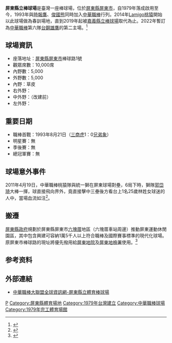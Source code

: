 {{Refimprove|time=2020-03-07T02:28:19+00:00}} 
{{Infobox_Stadium
| stadium_name      = 屏東縣立棒球場
| image             = [[File:屏東棒球場.JPG|250px]]
| fullname          = 
| location          = {{ROC-TW}}[[屏東縣|屏東縣]][[屏東市|屏東市]]棒球路1號
| coordinates            = {{coord|22.657578195498328|N|120.48601064294337|E|type:landmark|display=inline,title}}
| broke_ground      = -
| opened            = 1979年
| owner             = [[屏東縣政府|屏東縣政府]]
| operator          = 
| surface           = 草皮
| construction_cost = 
| architect         = 
| former_names      = 
| tenants           = [[時報鷹|時報鷹]]（1993年－1997年）<br>[[高屏雷公|高屏雷公]] （1997年－2001年）<br>[[Lamigo桃猿|Lamigo桃猿]]（2014年－2018年）（春訓場地）<br>[[台鋼雄鷹|台鋼雄鷹]]（第二主場）
| seating_capacity  = 10,000人
| dimensions        = 左外野：320英呎 <br> 中外野：400英呎 <br> 右外野：320英呎
}}

'''屏東縣立棒球場'''是臺灣一座棒球場，位於[[屏東縣|屏東縣]][[屏東市|屏東市]]，自1979年落成啟用至今，1993年與[[時報鷹|時報鷹]]、[[俊國熊|俊國熊]]同時加入[[中華職棒|中華職棒]]行列。2014年[[Lamigo桃猿|Lamigo桃猿]]開始以此球場做為春訓場地，直到2019年起被[[嘉義縣立棒球場|嘉義縣立棒球場]]取代為止。2022年暫訂為[[中華職棒|中華職棒]]第六隊[[台鋼雄鷹|台鋼雄鷹]]的第二主場。<ref>{{cite web |author1=羅志朋 |title=老天爺打賞10億 台鋼進軍中職 |url=https://sports.ltn.com.tw/news/paper/1503518 |website=自由體育 |publisher=自由時報 |accessdate=2022-03-06 |archive-date=2022-03-06 |archive-url=https://web.archive.org/web/20220306061627/https://sports.ltn.com.tw/news/paper/1503518 }}</ref>

==球場資訊==
*座落地址：[[屏東縣|屏東縣]][[屏東市|屏東市]]棒球路1號 
*觀眾席數：10,000席
*內野數：5,000
*外野數：5,000
*內野：草皮 
*右外野：{{convert|320|ft|m}}
*中外野：{{convert|400|ft|m}}（改建前{{convert|415|ft|m}}）
*左外野：{{convert|320|ft|m}}

==重要日期==
*職棒首戰：1993年8月21日（[[三商虎|三商虎]]1：0[[兄弟象|兄弟象]]）
*明星賽：無
*季後賽：無
*總冠軍賽：無

==球場意外事件==
2011年4月19日，中華職棒桃猿隊與統一獅在屏東球場對壘，6局下時，獅隊[[郭岱琦|郭岱琦]]大棒一揮，球直接飛向界外，竟直接擊中三壘後方看台上1名25歲林姓女球迷的人中，當場血流如注<ref>{{Cite web |url=http://www.appledaily.com.tw/realtimenews/article/new/20110420/26657/ |title=看棒球被k斷2牙　女球迷嘴腫血滿面 |accessdate=2014-08-16 |archive-date=2014-08-19 |archive-url=https://web.archive.org/web/20140819084648/http://www.appledaily.com.tw/realtimenews/article/new/20110420/26657/ |dead-url=no }}</ref>。

==搬遷==
[[屏東縣政府|屏東縣政府]]規劃於屏東縣屏東市[[六塊厝車站|六塊厝]]地區（六塊厝車站周邊）推動屏東運動休閒園區，其中包含興建可容納1萬5千人以上符合職棒及國際賽事標準的現代化球場。原屏東市棒球路的現址將優先撥用給[[屏東地方法院|屏東地院]]及[[屏東地方檢察署|屏東地檢署]]使用。<ref>{{cite news |title=屏東運動園區棒球場蘇揆拍板 司法大樓遷建案添利多 |url=https://news.ltn.com.tw/news/life/breakingnews/3662627 |work=自由時報 |accessdate=2022-03-08 |archive-date=2022-03-08 |archive-url=https://web.archive.org/web/20220308064223/https://news.ltn.com.tw/news/life/breakingnews/3662627 }}</ref>

==参考资料==
{{Reflist}}

==外部連結==
{{台灣棒球維基館}}
*[http://www.cpbl.com.tw/footer/stadium/F06 中華職棒大聯盟全球資訊網-屏東縣立體育棒球場] {{Wayback|url=http://www.cpbl.com.tw/footer/stadium/F06 |date=20191226223919 }}

{{台灣棒球}}
[[Category:台灣棒球場|P]]
[[Category:屏東縣體育場地|Category:屏東縣體育場地]]
[[Category:1979年台灣建立|Category:1979年台灣建立]]
[[Category:中華職棒球場|Category:中華職棒球場]]
[[Category:1979年完工體育場館|Category:1979年完工體育場館]]